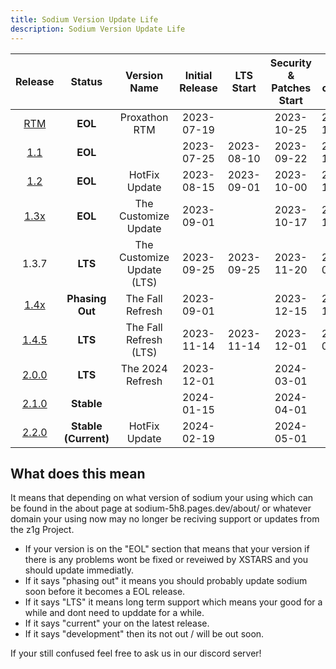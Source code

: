 ```yaml
---
title: Sodium Version Update Life
description: Sodium Version Update Life
---
```



|                                 Release                                 |        Status        |        Version Name        | Initial Release | LTS Start  | Security & Patches Start | End-of-life |
| :---------------------------------------------------------------------: | :------------------: | :------------------------: | :-------------: | :--------: | :----------------------: | :---------: |
|     [RTM](https://github.com/z1g-project/Sodium/releases/tag/1.0.0)     |       **EOL**        |       Proxathon RTM        |   2023-07-19    |            |        2023-10-25        | 2023-10-25  |
| [1.1](https://github.com/z1g-project/Sodium/releases/tag/1.0.0-patch-1) |       **EOL**        |                            |   2023-07-25    | 2023-08-10 |        2023-09-22        | 2023-10-25  |
|     [1.2](https://github.com/z1g-project/Sodium/releases/tag/1.2.0)     |       **EOL**        |       HotFix Update        |   2023-08-15    | 2023-09-01 |        2023-10-00        | 2023-10-25  |
|    [1.3x](https://github.com/z1g-project/Sodium/releases/tag/1.3.0)     |       **EOL**        |    The Customize Update    |   2023-09-01    |            |        2023-10-17        | 2023-11-25  |
|                                  1.3.7                                  |       **LTS**        | The Customize Update (LTS) |   2023-09-25    | 2023-09-25 |        2023-11-20        | 2024-01-01  |
|    [1.4x](https://github.com/z1g-project/Sodium/releases/tag/1.4.0)     |   **Phasing Out**    |      The Fall Refresh      |   2023-09-01    |            |        2023-12-15        | 2023-10-25  |
|    [1.4.5](https://github.com/z1g-project/Sodium/releases/tag/1.4.5)    |       **LTS**        |   The Fall Refresh (LTS)   |   2023-11-14    | 2023-11-14 |        2023-12-01        | 2024-02-01  |
|    [2.0.0](https://github.com/z1g-project/Sodium/releases/tag/2.0.0)    |       **LTS**        |      The 2024 Refresh      |   2023-12-01    |            |        2024-03-01        |     TBA     |
|    [2.1.0](https://github.com/z1g-project/Sodium/releases/tag/2.1.0)    |      **Stable**      |                            |   2024-01-15    |            |        2024-04-01        |     TBA     |
|    [2.2.0](https://github.com/z1g-project/Sodium/releases/tag/2.2.0)    | **Stable (Current)** |       HotFix Update        |   2024-02-19    |            |        2024-05-01        |     TBA     |

## What does this mean

It means that depending on what version of sodium your using which can be found in the about page at sodium-5h8.pages.dev/about/ or whatever domain your using now may no longer be reciving support or updates from the z1g Project.

- If your version is on the "EOL" section that means that your version if there is any problems wont be fixed or reveiwed by XSTARS and you should update immediatly.
- If it says "phasing out" it means you should probably update sodium soon before it becomes a EOL release.
- If it says "LTS" it means long term support which means your good for a while and dont need to upddate for a while.
- If it says "current" your on the latest release.
- If it says "development" then its not out / will be out soon.

If your still confused feel free to ask us in our discord server!
